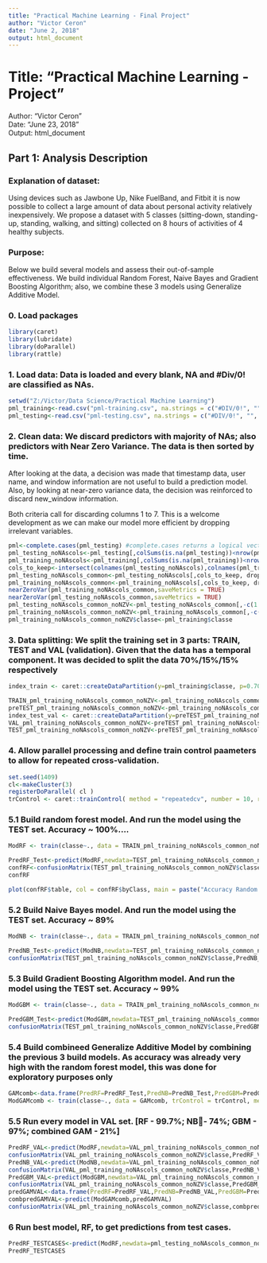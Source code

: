 ```yaml
---
title: "Practical Machine Learning - Final Project"
author: "Victor Ceron"
date: "June 2, 2018"
output: html_document
---
```


# Title: "Practical Machine Learning - Project"
 Author: "Victor Ceron"  
 Date: "June 23, 2018"  
  Output: html_document  


## Part 1: Analysis Description
### Explanation of dataset:
Using devices such as Jawbone Up, Nike FuelBand, and Fitbit it is now possible to collect a large amount of data about personal activity relatively inexpensively.
We propose a dataset with 5 classes (sitting-down, standing-up, standing, walking, and sitting) collected on 8 hours of activities of 4 healthy subjects.

### Purpose:
Below we build several models and assess their out-of-sample effectiveness. We build individual Random Forest, Naive Bayes and Gradient Boosting Algorithm; also, we combine these 3 models using Generalize Additive Model. 

### 0. Load packages
```r
library(caret)
library(lubridate)
library(doParallel)
library(rattle)
```



### 1. Load data: Data is loaded and every blank, NA and #Div/0! are classified as NAs.
```r
setwd("Z:/Victor/Data Science/Practical Machine Learning")
pml_training<-read.csv("pml-training.csv", na.strings = c("#DIV/0!", "", "NA"))
pml_testing<-read.csv("pml-testing.csv", na.strings = c("#DIV/0!", "", "NA"))
```

### 2. Clean data: We discard predictors with majority of NAs; also predictors with Near Zero Variance. The data is then sorted by time. 
After looking at the data, a decision was made that timestamp data, user name, and window information are not useful to build a prediction model. Also, by looking at near-zero variance data, the decision was reinforced to discard new_window information. 

Both criteria call for discarding columns 1 to 7. This is a welcome development as we can make our model more efficient by dropping irrelevant variables. 
```r
pml<-complete.cases(pml_testing) #complete.cases returns a logical vector indicating which cases are complete, i.e., have no missing values
pml_testing_noNAscols<-pml_testing[,colSums(is.na(pml_testing))<nrow(pml_testing)]
pml_training_noNAscols<-pml_training[,colSums(is.na(pml_training))<nrow(pml_training)]
cols_to_keep<-intersect(colnames(pml_testing_noNAscols),colnames(pml_training_noNAscols))
pml_testing_noNAscols_common<-pml_testing_noNAscols[,cols_to_keep, drop=FALSE]
pml_training_noNAscols_common<-pml_training_noNAscols[,cols_to_keep, drop=FALSE]
nearZeroVar(pml_training_noNAscols_common,saveMetrics = TRUE)
nearZeroVar(pml_testing_noNAscols_common,saveMetrics = TRUE)
pml_testing_noNAscols_common_noNZV<-pml_testing_noNAscols_common[,-c(1:7)]
pml_training_noNAscols_common_noNZV<-pml_training_noNAscols_common[,-c(1:7)]
pml_training_noNAscols_common_noNZV$classe<-pml_training$classe
```

### 3. Data splitting: We split the training set in 3 parts: TRAIN, TEST and VAL (validation). Given that the data has a temporal component. It was decided to split the data 70%/15%/15% respectively
```r
index_train <- caret::createDataPartition(y=pml_training$classe, p=0.70, list=FALSE)

TRAIN_pml_training_noNAscols_common_noNZV<-pml_training_noNAscols_common_noNZV[index_train,]
preTEST_pml_training_noNAscols_common_noNZV<-pml_training_noNAscols_common_noNZV[-index_train,]
index_test_val <- caret::createDataPartition(y=preTEST_pml_training_noNAscols_common_noNZV$classe, p=0.50, list=FALSE)
VAL_pml_training_noNAscols_common_noNZV<-preTEST_pml_training_noNAscols_common_noNZV[-index_test_val,]
TEST_pml_training_noNAscols_common_noNZV<-preTEST_pml_training_noNAscols_common_noNZV[index_test_val,]

```

### 4. Allow parallel processing and define train control paameters to allow for repeated cross-validation.  
```r
set.seed(1409)
cl<-makeCluster(3)
registerDoParallel( cl )
trControl <- caret::trainControl( method = "repeatedcv", number = 10, repeats = 5, verboseIter = FALSE, allowParallel = TRUE )
```

### 5.1 Build random forest model. And run the model using the TEST set. Accuracy ~ 100%.... 
```r
ModRF <- train(classe~., data = TRAIN_pml_training_noNAscols_common_noNZV, trControl = trControl, method = "rf" )
```



```r
PredRF_Test<-predict(ModRF,newdata=TEST_pml_training_noNAscols_common_noNZV)
confRF<-confusionMatrix(TEST_pml_training_noNAscols_common_noNZV$classe,PredRF_Test)
confRF
```

```r
plot(confRF$table, col = confRF$byClass, main = paste("Accuracy Random Forest =", round(confRF$overall['Accuracy'], 4)))
```

### 5.2 Build Naive Bayes model. And run the model using the TEST set. Accuracy ~ 89%
```r
ModNB <- train(classe~., data = TRAIN_pml_training_noNAscols_common_noNZV, trControl = trControl, method = "nb" )
``` 

```r
PredNB_Test<-predict(ModNB,newdata=TEST_pml_training_noNAscols_common_noNZV)
confusionMatrix(TEST_pml_training_noNAscols_common_noNZV$classe,PredNB_Test)
```

### 5.3 Build Gradient Boosting Algorithm model. And run the model using the TEST set. Accuracy ~ 99%
```r
ModGBM <- train(classe~., data = TRAIN_pml_training_noNAscols_common_noNZV, trControl = trControl, method = "gbm",verbose=FALSE )
```

```r
PredGBM_Test<-predict(ModGBM,newdata=TEST_pml_training_noNAscols_common_noNZV)
confusionMatrix(TEST_pml_training_noNAscols_common_noNZV$classe,PredGBM_Test)
```

### 5.4 Build combineed Generalize Additive Model by combining the previous 3 build models. As accuracy was already very high with the random forest model, this was done for exploratory purposes only 
```r
GAMcomb<-data.frame(PredRF=PredRF_Test,PredNB=PredNB_Test,PredGBM=PredGBM_Test, classe=TEST_pml_training_noNAscols_common_noNZV$classe)
ModGAMcomb <- train(classe~., data = GAMcomb, trControl = trControl, method = "gam" )
```

### 5.5 Run every model in VAL set. [RF - 99.7%; NB- 74%; GBM - 97%; combined GAM - 21%]
```r
PredRF_VAL<-predict(ModRF,newdata=VAL_pml_training_noNAscols_common_noNZV)
confusionMatrix(VAL_pml_training_noNAscols_common_noNZV$classe,PredRF_VAL)
PredNB_VAL<-predict(ModNB,newdata=VAL_pml_training_noNAscols_common_noNZV)
confusionMatrix(VAL_pml_training_noNAscols_common_noNZV$classe,PredNB_VAL)
PredGBM_VAL<-predict(ModGBM,newdata=VAL_pml_training_noNAscols_common_noNZV)
confusionMatrix(VAL_pml_training_noNAscols_common_noNZV$classe,PredGBM_VAL)
predGAMVAL<-data.frame(PredRF=PredRF_VAL,PredNB=PredNB_VAL,PredGBM=PredGBM_VAL)
combpredGAMVAL<-predict(ModGAMcomb,predGAMVAL)
confusionMatrix(VAL_pml_training_noNAscols_common_noNZV$classe,combpredGAMVAL)
```

### 6 Run best model, RF, to get predictions from test cases.  
```r
PredRF_TESTCASES<-predict(ModRF,newdata=pml_testing_noNAscols_common_noNZV)
PredRF_TESTCASES
```

